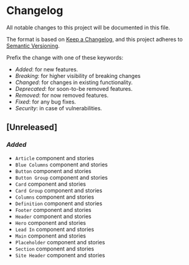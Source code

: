 # Changelog

All notable changes to this project will be documented in this file.

The format is based on [Keep a Changelog](https://keepachangelog.com/en/1.0.0/),
and this project adheres to [Semantic Versioning](https://semver.org/spec/v2.0.0.html).

Prefix the change with one of these keywords:

- _Added_: for new features.
- _Breaking_: for higher visibility of breaking changes
- _Changed_: for changes in existing functionality.
- _Deprecated_: for soon-to-be removed features.
- _Removed_: for now removed features.
- _Fixed_: for any bug fixes.
- _Security_: in case of vulnerabilities.

## [Unreleased]

### _Added_

- `Article` component and stories
- `Blue Columns` component and stories
- `Button` component and stories
- `Button Group` component and stories
- `Card` component and stories
- `Card Group` component and stories
- `Columns` component and stories
- `Definition` component and stories
- `Footer` component and stories
- `Header` component and stories
- `Hero` component and stories
- `Lead In` component and stories
- `Main` component and stories
- `Placeholder` component and stories
- `Section` component and stories
- `Site Header` component and stories

